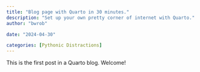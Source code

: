 ```yaml
---
title: "Blog page with Quarto in 30 minutes."
description: "Set up your own pretty corner of internet with Quarto."
author: "bwrob"

date: "2024-04-30"

categories: [Pythonic Distractions]
---
```


This is the first post in a Quarto blog. Welcome!
